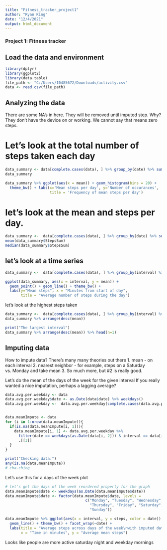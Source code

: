 ```yaml
---
title: "Fitness_tracker_project1"
author: "Ryan King"
date: "12/4/2021"
output: html_document
---
```

### Project 1: Fitness tracker

## Load the data and environment
```r
library(dplyr)
library(ggplot2)
library(data.table)
file_path <- "C:/Users/I0485672/Downloads/activity.csv"
data <- read.csv(file_path)
```

## Analyzing the data

There are some NA's in here. They will be removed until imputed step.
Why? They don't have the device on or working.
We cannot say that means zero steps.

# Let's look at the total number of steps taken each day
```r
data_summary <- data[complete.cases(data), ] %>% group_by(date) %>% summarize(mean=sum(steps, na.rm = TRUE))
data_summary

data_summary %>% ggplot(aes(x = mean)) + geom_histogram(bins = 20) +
  theme_bw() + labs(x='Mean steps per day', y='Number of occurances', 
                    title = 'Frequency of mean steps per day')
```

# let's look at the mean and steps per day.
```r
data_summary <-  data[complete.cases(data), ] %>% group_by(date) %>% summarize(StepsSum=sum(steps, na.rm = TRUE))
mean(data_summary$StepsSum)
median(data_summary$StepsSum)
```

## let's look at a time series
```r
data_summary <-  data[complete.cases(data), ] %>% group_by(interval) %>% summarize(mean=mean(steps, na.rm = TRUE))

ggplot(data_summary, aes(x = interval, y = mean)) + 
  geom_point() + geom_line() + theme_bw() + 
  labs(y="Mean steps", x = "Minutes from start of day", 
       title = "Average number of steps during the day")
```

let's look at the highest steps taken
```r
data_summary <-  data[complete.cases(data), ] %>% group_by(interval) %>% summarize(mean=mean(steps, na.rm = TRUE))
data_summary %>% arrange(desc(mean))

print("The largest interval")
data_summary %>% arrange(desc(mean)) %>% head(n=1)
```

## Imputing data

How to impute data? There's many many theories out there
1. mean - on each interval
2. nearest neighbor - for example, steps on a Saturday vs. Monday and take mean
3. So much more, but #2 is really good.

Let's do the mean of the days of the week for the given interval
If you really wanted a nice imputation, perhaps a lagging average?

```r
data.avg.per.weekday <- data
data.avg.per.weekday$date <- as.Date(data$date) %>% weekdays()
data.avg.per.weekday <-  data.avg.per.weekday[complete.cases(data.avg.per.weekday), ] %>% group_by(date, interval) %>% summarize(mean=mean(steps, na.rm = TRUE))


data.meanImpute <- data
for (i in 1:nrow(data.meanImpute)){
  if(is.na(data.meanImpute[i, 1])){
    data.meanImpute[i, 1] <- data.avg.per.weekday %>% 
      filter(date == weekdays(as.Date(data[i, 2])) & interval == data[i, 3]) %>%
      .[[3]]
  }
}

print("Checking data:")
any(is.na(data.meanImpute))
# cha-ching
```

Let's use this for a days of the week plot
```r
# let's get the days of the week reordered properly for the graph
data.meanImpute$date <- weekdays(as.Date(data.meanImpute$date))
data.meanImpute$date <- factor(data.meanImpute$date, levels = 
                                    c("Monday", "Tuesday", "Wednesday", 
                                      "Thursday", "Friday", "Saturday", 
                                      "Sunday"))

data.meanImpute %>% ggplot(aes(x = interval, y = steps, color = date)) +
  geom_line() + theme_bw() + facet_wrap(~date) + 
  labs(title = "Average steps across days of the week\nwith imputed data",
       x = "Time in minutes", y = "Average mean steps")
```

Looks like people are more active saturday night and weekday mornings
